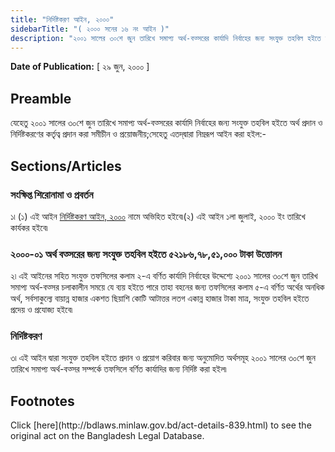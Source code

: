 ```yaml
---
title: "নির্দিষ্টকরণ আইন, ২০০০"
sidebarTitle: "( ২০০০ সনের ১৬ নং আইন )"
description: "২০০১ সালের ৩০শে জুন তারিখে সমাপ্য অর্থ-বত্সরের কার্যাদি নির্বাহের জন্য সংযুক্ত তহবিল হইতে অর্থ প্রদান ও নির্দিষ্টকরণের কর্তৃত্ব প্রদানের জন্য প্রণীত আইন৷"
---
```


**Date of Publication:** [ ২৯ জুন, ২০০০ ]

## Preamble

যেহেতু ২০০১ সালের ৩০শে জুন তারিখে সমাপ্য অর্থ-বত্সরের কার্যাদি নির্বাহের জন্য সংযুক্ত তহবিল হইতে অর্থ প্রদান ও নির্দিষ্টকরণের কর্তৃত্ব প্রদান করা সমীচীন ও প্রয়োজনীয়;সেহেতু এতদ্‌দ্বারা নিম্নরূপ আইন করা হইল:-

## Sections/Articles

### সংক্ষিপ্ত শিরোনামা ও প্রবর্তন

১৷ (১) এই আইন [নির্দিষ্টকরণ আইন, ২০০০](/act-839.html "নির্দিষ্টকরণ আইন, ২০০০") নামে অভিহিত হইবে৷(২) এই আইন ১লা জুলাই, ২০০০ ইং তারিখে কার্যকর হইবে৷

### ২০০০-০১ অর্থ বত্সরের জন্য সংযুক্ত তহবিল হইতে ৫২১৮৬,৭৮,৫১,০০০ টাকা উত্তোলন

২৷ এই আইনের সহিত সংযুক্ত তফসিলের কলাম ২-এ বর্ণিত কার্যাদি নির্বাহের উদ্দেশ্যে ২০০১ সালের ৩০শে জুন তারিখ সমাপ্য অর্থ-বত্সর চলাকালীন সময়ে যে ব্যয় হইতে পারে তাহা বহনের জন্য তফসিলের কলাম ৫-এ বর্ণিত অর্থের অনধিক অর্থ, সর্বসাকুল্যে বায়ান্ন হাজার একশত ছিয়াশি কোটি আটাত্তর লতগ একান্ন হাজার টাকা মাত্র, সংযুক্ত তহবিল হইতে প্রদেয় ও প্রযোজ্য হইবে৷

### নির্দিষ্টকরণ

৩৷ এই আইন দ্বারা সংযুক্ত তহবিল হইতে প্রদান ও প্রয়োগ করিবার জন্য অনুমোদিত অর্থসমূহ ২০০১ সালের ৩০শে জুন তারিখে সমাপ্য অর্থ-বত্সর সম্পর্কে তফসিলে বর্ণিত কার্যাদির জন্য নির্দিষ্ট করা হইল৷

## Footnotes

<Note>
  Click [here](http://bdlaws.minlaw.gov.bd/act-details-839.html) to see the original act on the Bangladesh Legal Database.
</Note>
